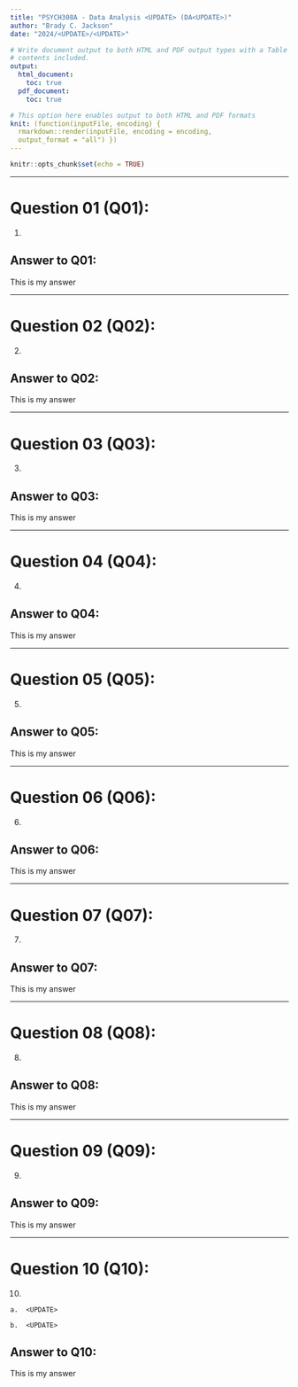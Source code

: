 ---
title: "PSYCH308A - Data Analysis <UPDATE> (DA<UPDATE>)"
author: "Brady C. Jackson"
date: "2024/<UPDATE>/<UPDATE>"

# Write document output to both HTML and PDF output types with a Table of
# contents included.
output: 
  html_document:
    toc: true
  pdf_document:
    toc: true

# This option here enables output to both HTML and PDF formats
knit: (function(inputFile, encoding) {
  rmarkdown::render(inputFile, encoding = encoding,
  output_format = "all") })
---

```{r setup, include=FALSE}
knitr::opts_chunk$set(echo = TRUE)
```

---

# Question 01 (Q01):

01. <UPDATE>

## Answer to Q01: 
This is my answer

---

# Question 02 (Q02):

2.  <UPDATE>

## Answer to Q02: 
This is my answer

---

# Question 03 (Q03):

03.  <UPDATE>

## Answer to Q03: 
This is my answer

---

# Question 04 (Q04):

04.  <UPDATE>

## Answer to Q04: 
This is my answer

---

# Question 05 (Q05):

05.  <UPDATE>

## Answer to Q05: 
This is my answer

---

# Question 06 (Q06):

06.  <UPDATE>

## Answer to Q06: 
This is my answer

---

# Question 07 (Q07):

07.  <UPDATE>

## Answer to Q07: 
This is my answer

---

# Question 08 (Q08):

08.  <UPDATE>

## Answer to Q08: 
This is my answer

---

# Question 09 (Q09):

09.  <UPDATE>

## Answer to Q09: 
This is my answer

---

# Question 10 (Q10):

10.  <UPDATE>

    a.  <UPDATE>
    
    b.  <UPDATE>

## Answer to Q10: 
This is my answer
